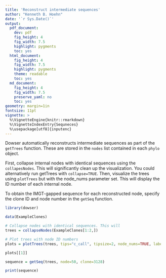 ```yaml
---
title: 'Reconstruct intermediate sequences'
author: "Kenneth B. Hoehn"
date: '`r Sys.Date()`'
output:
  pdf_document:
    dev: pdf
    fig_height: 4
    fig_width: 7.5
    highlight: pygments
    toc: yes
  html_document:
    fig_height: 4
    fig_width: 7.5
    highlight: pygments
    theme: readable
    toc: yes
  md_document:
    fig_height: 4
    fig_width: 7.5
    preserve_yaml: no
    toc: yes
geometry: margin=1in
fontsize: 11pt
vignette: >
  %\VignetteEngine{knitr::rmarkdown}
  %\VignetteIndexEntry{Sequneces}
  %\usepackage[utf8]{inputenc}
---
```


Dowser automatically reconstructs intermediate sequences as part of the `getTrees` function. These are stored in the `nodes` list contained in each `phylo` object.

First, collapse internal nodes with identical sequences using the `collapesNodes`. This will significantly clean up the visualization. You could alternatively run getTrees with `collapse=TRUE`. Then, visualize the trees using `plotTrees` but with the node_nums parameter set. This will display the ID number of each internal node.

To obtain the IMGT-gapped sequence for each reconstructed node, specify the clone ID and node number in the `getSeq` function.

```r
library(dowser)

data(ExampleClones)

# Collapse nodes with identical sequences. This will 
trees = collapseNodes(ExampleClones[1:2,])

# Plot trees with node ID numbers
plots = plotTrees(trees, tips="c_call", tipsize=2, node_nums=TRUE, labelsize=7)

plots[[1]]

sequence = getSeq(trees, node=50, clone=3128)

print(sequence)

```
